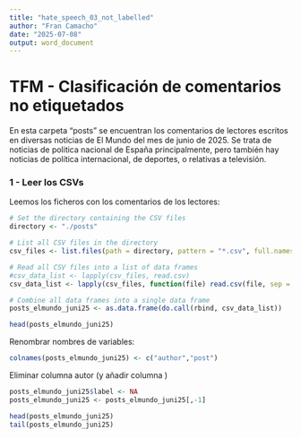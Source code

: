 ```yaml
---
title: "hate_speech_03_not_labelled"
author: "Fran Camacho"
date: "2025-07-08"
output: word_document
---
```




# TFM - Clasificación de comentarios no etiquetados


En esta carpeta "posts" se encuentran los comentarios de lectores escritos en diversas noticias
de El Mundo del mes de junio de 2025. Se trata de noticias de politica nacional de España principalmente,
pero también hay noticias de política internacional, de deportes, o relativas a televisión.



### 1 - Leer los CSVs


Leemos los ficheros con los comentarios de los lectores:


```r
# Set the directory containing the CSV files
directory <- "./posts"

# List all CSV files in the directory
csv_files <- list.files(path = directory, pattern = "*.csv", full.names = TRUE)

# Read all CSV files into a list of data frames
#csv_data_list <- lapply(csv_files, read.csv)
csv_data_list <- lapply(csv_files, function(file) read.csv(file, sep = "|", header = FALSE))

# Combine all data frames into a single data frame
posts_elmundo_juni25 <- as.data.frame(do.call(rbind, csv_data_list))
```

```r
head(posts_elmundo_juni25)
```

Renombrar nombres de variables:

```r
colnames(posts_elmundo_juni25) <- c("author","post")
```


Eliminar columna autor (y añadir columna )


```r
posts_elmundo_juni25$label <- NA
posts_elmundo_juni25 <- posts_elmundo_juni25[,-1]
```


```r
head(posts_elmundo_juni25)
tail(posts_elmundo_juni25)
```




